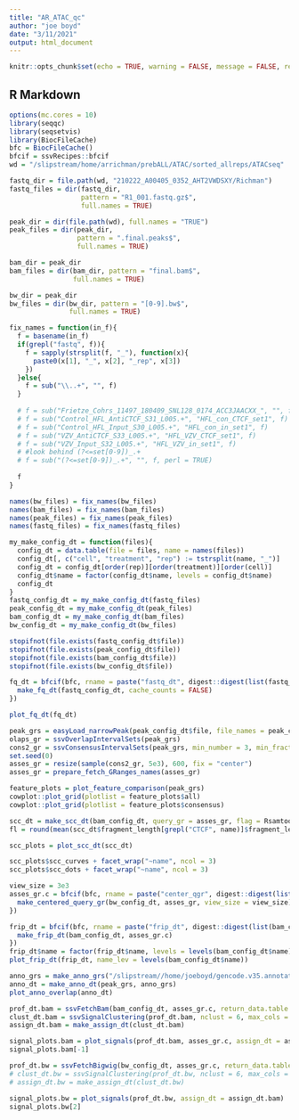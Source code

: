 ```yaml
---
title: "AR_ATAC_qc"
author: "joe boyd"
date: "3/11/2021"
output: html_document
---
```


```r
knitr::opts_chunk$set(echo = TRUE, warning = FALSE, message = FALSE, results='hide')
```

## R Markdown

```r
options(mc.cores = 10)
library(seqqc)
library(seqsetvis)
library(BiocFileCache)
bfc = BiocFileCache()
bfcif = ssvRecipes::bfcif
wd = "/slipstream/home/arrichman/prebALL/ATAC/sorted_allreps/ATACseq"
```

```r
fastq_dir = file.path(wd, "210222_A00405_0352_AHT2VWDSXY/Richman")
fastq_files = dir(fastq_dir, 
                  pattern = "R1_001.fastq.gz$", 
                  full.names = TRUE)
```

```r
peak_dir = dir(file.path(wd), full.names = "TRUE")
peak_files = dir(peak_dir, 
                 pattern = ".final.peaks$", 
                 full.names = TRUE)
```

```r
bam_dir = peak_dir
bam_files = dir(bam_dir, pattern = "final.bam$", 
                full.names = TRUE)
```

```r
bw_dir = peak_dir
bw_files = dir(bw_dir, pattern = "[0-9].bw$", 
               full.names = TRUE)
```

```r
fix_names = function(in_f){
  f = basename(in_f)
  if(grepl("fastq", f)){
    f = sapply(strsplit(f, "_"), function(x){
      paste0(x[1], "_", x[2], "_rep", x[3])
    })
  }else{
    f = sub("\\..+", "", f)  
  }
  
  # f = sub("Frietze_Cohrs_11497_180409_SNL128_0174_ACC3JAACXX_", "", f)
  # f = sub("Control_HFL_AntiCTCF_S31_L005.+", "HFL_con_CTCF_set1", f)
  # f = sub("Control_HFL_Input_S30_L005.+", "HFL_con_in_set1", f)
  # f = sub("VZV_AntiCTCF_S33_L005.+", "HFL_VZV_CTCF_set1", f)
  # f = sub("VZV_Input_S32_L005.+", "HFL_VZV_in_set1", f)
  # #look behind (?<=set[0-9])_.+
  # f = sub("(?<=set[0-9])_.+", "", f, perl = TRUE)
  
  f
}

names(bw_files) = fix_names(bw_files)
names(bam_files) = fix_names(bam_files)
names(peak_files) = fix_names(peak_files)
names(fastq_files) = fix_names(fastq_files)
```

```r
my_make_config_dt = function(files){
  config_dt = data.table(file = files, name = names(files))
  config_dt[, c("cell", "treatment", "rep") := tstrsplit(name, "_")]
  config_dt = config_dt[order(rep)][order(treatment)][order(cell)]
  config_dt$name = factor(config_dt$name, levels = config_dt$name)
  config_dt
}
fastq_config_dt = my_make_config_dt(fastq_files)
peak_config_dt = my_make_config_dt(peak_files)
bam_config_dt = my_make_config_dt(bam_files)
bw_config_dt = my_make_config_dt(bw_files)

stopifnot(file.exists(fastq_config_dt$file))
stopifnot(file.exists(peak_config_dt$file))
stopifnot(file.exists(bam_config_dt$file))
stopifnot(file.exists(bw_config_dt$file))
```

```r
fq_dt = bfcif(bfc, rname = paste("fastq_dt", digest::digest(list(fastq_config_dt))), function(){
  make_fq_dt(fastq_config_dt, cache_counts = FALSE)
})

plot_fq_dt(fq_dt)
```
```r
peak_grs = easyLoad_narrowPeak(peak_config_dt$file, file_names = peak_config_dt$name)
olaps_gr = ssvOverlapIntervalSets(peak_grs)
cons2_gr = ssvConsensusIntervalSets(peak_grs, min_number = 3, min_fraction = 0)
set.seed(0)
asses_gr = resize(sample(cons2_gr, 5e3), 600, fix = "center")
asses_gr = prepare_fetch_GRanges_names(asses_gr)
```

```r
feature_plots = plot_feature_comparison(peak_grs)
cowplot::plot_grid(plotlist = feature_plots$all)
cowplot::plot_grid(plotlist = feature_plots$consensus)
```

```r
scc_dt = make_scc_dt(bam_config_dt, query_gr = asses_gr, flag = Rsamtools::scanBamFlag(isFirstMateRead = TRUE))
fl = round(mean(scc_dt$fragment_length[grepl("CTCF", name)]$fragment_length))

scc_plots = plot_scc_dt(scc_dt)

scc_plots$scc_curves + facet_wrap("~name", ncol = 3)
scc_plots$scc_dots + facet_wrap("~name", ncol = 3)
```

```r
view_size = 3e3
asses_gr.c = bfcif(bfc, rname = paste("center_qgr", digest::digest(list(bw_config_dt, asses_gr, view_size, fl))), function(){
  make_centered_query_gr(bw_config_dt, asses_gr, view_size = view_size)
})
```

```r
frip_dt = bfcif(bfc, rname = paste("frip_dt", digest::digest(list(bam_config_dt, asses_gr.c))), function(){
  make_frip_dt(bam_config_dt, asses_gr.c)
})
frip_dt$name = factor(frip_dt$name, levels = levels(bam_config_dt$name))
plot_frip_dt(frip_dt, name_lev = levels(bam_config_dt$name))

```

```r
anno_grs = make_anno_grs("/slipstream//home/joeboyd/gencode.v35.annotation.gtf.gz")
anno_dt = make_anno_dt(peak_grs, anno_grs)
plot_anno_overlap(anno_dt)
```



```r
prof_dt.bam = ssvFetchBam(bam_config_dt, asses_gr.c, return_data.table = TRUE, n_region_splits = 20, fragLens = 120)
clust_dt.bam = ssvSignalClustering(prof_dt.bam, nclust = 6, max_cols = Inf)
assign_dt.bam = make_assign_dt(clust_dt.bam)

signal_plots.bam = plot_signals(prof_dt.bam, asses_gr.c, assign_dt = assign_dt.bam, frip_dt = frip_dt, scc_dt = scc_dt, anno_grs = anno_grs)
signal_plots.bam[-1]
```

```r
prof_dt.bw = ssvFetchBigwig(bw_config_dt, asses_gr.c, return_data.table = TRUE, n_region_splits = 20)
# clust_dt.bw = ssvSignalClustering(prof_dt.bw, nclust = 6, max_cols = Inf)
# assign_dt.bw = make_assign_dt(clust_dt.bw)
```
```r
signal_plots.bw = plot_signals(prof_dt.bw, assign_dt = assign_dt.bam)
signal_plots.bw[2]
```

